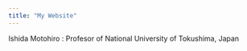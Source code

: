 ```yaml
---
title: "My Website"
---
```



Ishida Motohiro : Profesor of National University of Tokushima, Japan

